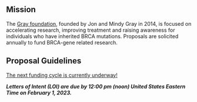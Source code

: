 ## Mission
The [Gray foundation](https://www.grayfoundation.org), founded by Jon and Mindy Gray in 2014, 
 is focused on accelerating research, improving treatment and raising awareness for individuals who have inherited BRCA mutations. Proposals are solicited annually to fund BRCA-gene related research. 

## Proposal Guidelines
[The next funding cycle is currently underway!](https://www.grayfoundation.org/team-science-request-for-proposals)

_**Letters of Intent (LOI) are due by 12:00 pm (noon) United States Eastern Time on February 1, 2023.**_
